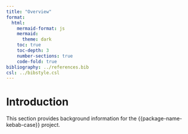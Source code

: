 ```yaml
---
title: "Overview"
format:
  html:
    mermaid-format: js
    mermaid:
      theme: dark
    toc: true
    toc-depth: 3
    number-sections: true
    code-fold: true
bibliography: ../references.bib
csl: ../bibstyle.csl
---
```


# Introduction {#sec-introduction}

This section provides background information for the {{package-name-kebab-case}} project.
